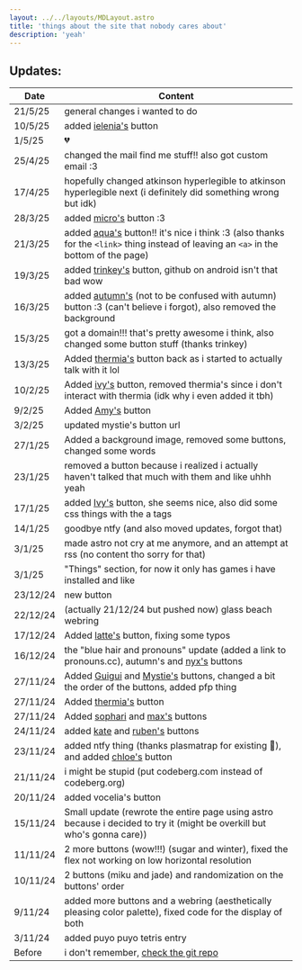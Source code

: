 ```yaml
---
layout: ../../layouts/MDLayout.astro
title: 'things about the site that nobody cares about'
description: 'yeah'
---
```


## Updates:
|Date|Content|
|-|-|
|21/5/25|general changes i wanted to do|
|10/5/25|added [ielenia's](https://ielenia.lgbt) button|
|1/5/25|:broken_heart:|
|25/4/25|changed the mail find me stuff!! also got custom email :3|
|17/4/25|hopefully changed atkinson hyperlegible to atkinson hyperlegible next (i definitely did something wrong but idk)|
|28/3/25|added [micro's](https://microspinny.zip) button :3|
|21/3/25|added [aqua's](https://aquamarine.gay) button!! it's nice i think :3 (also thanks for the `<link>` thing instead of leaving an `<a>` in the bottom of the page)|
|19/3/25|added [trinkey's](https://trinkey.com) button, github on android isn't that bad wow|
|16/3/25|added [autumn's](https://0xportal.dev/) (not to be confused with autumn) button :3 (can't believe i forgot), also removed the background|
|15/3/25|got a domain!!! that's pretty awesome i think, also changed some button stuff (thanks trinkey)|
|13/3/25|Added [thermia's](https://girlthi.ng/~thermia/) button back as i started to actually talk with it lol|
|10/2/25|Added [ivy's](https://i1vy.moe) button, removed thermia's since i don't interact with thermia (idk why i even added it tbh)|
|9/2/25|Added [Amy's](https://hatsusixty.in/fdas) button|
|3/2/25|updated mystie's button url|
|27/1/25|Added a background image, removed some buttons, changed some words|
|23/1/25|removed a button because i realized i actually haven't talked that much with them and like uhhh yeah|
|17/1/25|added [Ivy's](https://cosyivy.xyz/) button, she seems nice, also did some css things with the a tags|
|14/1/25|goodbye ntfy (and also moved updates, forgot that)|
|3/1/25|made astro not cry at me anymore, and an attempt at rss (no content tho sorry for that)|
|3/1/25|"Things" section, for now it only has games i have installed and like|
|23/12/24|new button|
|22/12/24|(actually 21/12/24 but pushed now) glass beach webring|
|17/12/24|Added [latte's](https://lattemacchiato.dev/) button, fixing some typos|
|16/12/24|the "blue hair and pronouns" update (added a link to pronouns.cc), autumn's and [nyx's]() buttons|
|27/11/24|Added [Guigui](https://guigui.aerocity.site/) and [Mystie's](https://mystie.nya.pub/) buttons, changed a bit the order of the buttons, added pfp thing|
|27/11/24|Added [thermia's](https://girlthi.ng/~thermia/) button|
|27/11/24|Added [sophari](https://sophari.org) and [max's](https://maxy.top) buttons|
|24/11/24|added [kate](https://gayest.dev) and [ruben's](https://synth.download/) buttons|
|23/11/24|added ntfy thing (thanks plasmatrap for existing :pray:), and added [chloe's](https://blog.catwithaclari.net) button|
|21/11/24|i might be stupid (put codeberg.com instead of codeberg.org)|
|20/11/24|added vocelia's button|
|15/11/24|Small update (rewrote the entire page using astro because i decided to try it (might be overkill but who's gonna care))|
|11/11/24|2 more buttons (wow!!!) (sugar and winter), fixed the flex not working on low horizontal resolution|
|10/11/24|2 buttons (miku and jade) and randomization on the buttons' order|
|9/11/24|added more buttons and a webring (aesthetically pleasing color palette), fixed code for the display of both|
|3/11/24|added puyo puyo tetris entry|
|Before|i don't remember, [check the git repo](https://github.com/benjiae/page)|
